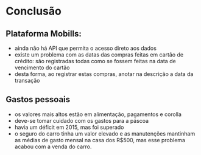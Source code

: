 
# Conclusão

## Plataforma Mobills:

- ainda não há API que permita o acesso direto aos dados
- existe um problema com as datas das compras feitas em cartão de crédito: são registradas todas como se fossem feitas na data de vencimento do cartão
- desta forma, ao registrar estas compras, anotar na descrição a data da transação


## Gastos pessoais

        
- os valores mais altos estão em alimentação, pagamentos e corolla
- deve-se tomar cuidado com os gastos para a páscoa
- havia um déficit em 2015, mas foi superado
- o seguro do carro tinha um valor elevado e as manutenções mantinham as médias de gasto mensal na casa dos R$500, mas esse problema acabou com a venda do carro.


